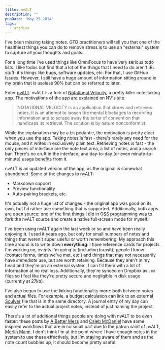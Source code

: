 ```yaml
---
title: nvALT
description: ""
pubDate: 'May 25 2014'
tags:
  - archive
---
```



I've been missing taking notes. GTD practitioners will tell you that one of the healthiest things you can do to remove stress is to use an "external" system to capture all your thoughts and goals.

For a long time I've used things like OmniFocus to have very serious todo lists. I like todos but find that a lot of the things that I need to do aren't IRL stuff: it's things like bugs, software updates, etc. For that, I use GitHub Issues. However, I still have a huge amount of information sitting around in my brain that is useless 90% but can be referred to later.

Enter [nvALT](brettterpstra.com/projects/nvalt/). nvALT is a fork of [Notational Velocity](http://notational.net/), a pretty killer note-taking app. The motivations of the app are explained on NV's site:

> NOTATIONAL VELOCITY is an application that stores and retrieves notes.
> It is an attempt to loosen the mental blockages to recording information and to scrape away the tartar of convention that handicaps its retrieval. The solution is by nature nonconformist.

While the explanation may be a bit pedantic, the motivation is pretty clear when you use the app. Taking notes is fast - there's rarely any need for the mouse, and it writes in exclusively plain text. Retrieving notes is fast - the only pieces of interface are the note text area, a list of notes, and a search bar. There's no cruft in the interface, and day-to-day (or even minute-to-minute) usage benefits from it.

nvALT is an updated version of the app, as the original is somewhat abandoned. Some of the changes to nvALT:

- Markdown support
- Preview functionality
- Auto-pairing brackets, etc.

It's actually not a huge list of changes - the original app was good on its own, but I'd rather use something that is supported. Additionally, both apps are open source: one of the first things I did in OSS programming was to fork the nvALT source and create a native full-screen mode for myself.

I've been using nvALT again the last week or so and have been really enjoying it. I used it years ago, but only for small numbers of notes and things that weren't super useful or worth remembering. My approach this time around is to write down **everything**: I have reference cards for projects I'm working on, events I'm going to (including transit), people I know (contact forms, times we've met, etc.) and things that may not necessarily have *immediate* use, but are worth retaining. Because they aren't in my head and they're on an external system, I can fill them with a lot of information at no real loss. Additionally, they're synced on Dropbox as `.md` files so I feel like they're pretty secure and negligible in disk usage (currently at 27kb).

I've also begun to use the linking functionality more: both between notes and actual files. For example, a budget calculation can link to an external [Soulver](http://www.acqualia.com/soulver/) file that is in the same directory. A journal entry of my day can easily refer to the actual project notes, instead of just naming the project.

There's a lot of additional things people are doing with nvALT to be even faster: these posts by [A Better Mess](http://bettermess.com/naming-files-and-avoiding-folders/) and [Caleb McDaniel](http://mcdaniel.blogs.rice.edu/?p=153) have some inspired workflows that are in no small part due to the patron saint of nvALT, [Merlin Mann](http://www.kungfugrippe.com/post/453204090/q-trick). I don't think I'm at the point where I have enough notes in the system to use these effectively, but I'm staying aware of them and as the note count bubbles up, it should become pretty useful.

